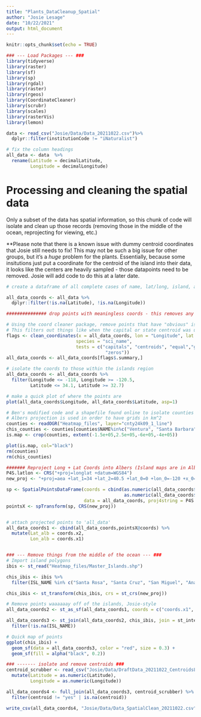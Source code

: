 ```yaml
---
title: "Plants_DataCleanup_Spatial"
author: "Josie Lesage"
date: "10/22/2021"
output: html_document
---
```


```r
knitr::opts_chunk$set(echo = TRUE)

### --- Load Packages --- ###
library(tidyverse)
library(raster)
library(sf)
library(sp)
library(rgdal)
library(raster)
library(rgeos)
library(CoordinateCleaner)
library(scrubr)
library(scales)
library(rasterVis)
library(lemon)
```

```r
data <- read_csv("Josie/Data/Data_20211022.csv")%>%
  dplyr::filter(institutionCode != "iNaturalist")

# fix the column headings
all_data <- data  %>%
  rename(Latitude = decimalLatitude,
         Longitude = decimalLongitude) 
```


# Processing and cleaning the spatial data

Only a subset of the data has spatial information, so this chunk of code will isolate and clean up those records (removing those in the middle of the ocean, reprojecting for viewing, etc.)

**Please note that there is a known issue with dummy centroid coordinates that Josie still needs to fix! This may not be such a big issue for other groups, but it's a _huge_ problem for the plants. Essentially, because some insitutions just put a coordinate for the centroid of the island into their data, it looks like the centers are heavily sampled - those datapoints need to be removed. Josie will add code to do this at a later date.

```r
# create a dataframe of all complete cases of name, lat/long, island, and year

all_data_coords <- all_data %>%
  dplyr::filter(!is.na(Latitude), !is.na(Longitude))

############### drop points with meaningless coords - this removes any specimens that have long/lats that are not in the vicinity of the islands

# Using the coord cleaner package, remove points that have "obvious" issues
# This filters out things like when the capital or state centroid was used as a dummy coord
flags <- clean_coordinates(x = all_data_coords, lon = "Longitude", lat = "Latitude",
                          species = "sci_name",
                          tests = c("capitals", "centroids", "equal","gbif", "institutions",
                                     "zeros"))
all_data_coords <- all_data_coords[flags$.summary,] 

# isolate the coords to those within the islands region
all_data_coords <- all_data_coords %>%
  filter(Longitude <= -118, Longitude >= -120.5,
         Latitude <= 34.1, Latitude >= 32.7)

# make a quick plot of where the points are
plot(all_data_coords$Longitude, all_data_coords$Latitude, asp=1)

# Ben's modified code and a shapefile found online to isolate counties of interest, 
# Albers projection is used in order to have grids in km^2
counties <- readOGR("Heatmap_files", layer="cnty24k09_1_line")
chis_counties <- counties[counties$NAME%in%c("Ventura", "Santa Barbara","Los Angeles","San Diego","Orange")]
is.map <- crop(counties, extent(-1.5e+05,2.5e+05,-6e+05,-4e+05))

plot(is.map, col="black")
rm(counties)
rm(chis_counties)

####### Reproject Long + Lat Coords into Albers (Island maps are in Albers)
P4S.latlon <- CRS("+proj=longlat +datum=WGS84")
new_proj <- "+proj=aea +lat_1=34 +lat_2=40.5 +lat_0=0 +lon_0=-120 +x_0=0 +y_0=-4000000 +ellps=GRS80 +towgs84=0,0,0,0,0,0,0 +units=m +no_defs"

sp <- SpatialPointsDataFrame(coords = cbind(as.numeric(all_data_coords$Longitude),
                                            as.numeric(all_data_coords$Latitude)), 
                             data = all_data_coords, proj4string = P4S.latlon)
pointsX <- spTransform(sp, CRS(new_proj))


# attach projected points to 'all_data'
all_data_coords1 <- cbind(all_data_coords,pointsX@coords) %>%
  mutate(Lat_alb = coords.x2,
         Lon_alb = coords.x1)


### --- Remove things from the middle of the ocean --- ###
# Import island polygons
ibis <- st_read("Heatmap_files/Master_Islands.shp")

chis_ibis <- ibis %>%
  filter(ISL_NAME %in% c("Santa Rosa", "Santa Cruz", "San Miguel", "Anacapa", "San Clemente", "Santa Barbara", "Santa Catalina", "San Nicolas")) 

chis_ibis <- st_transform(chis_ibis, crs = st_crs(new_proj))

# Remove points waaaaaay off of the islands, Josie-style
all_data_coords2 <- st_as_sf(all_data_coords1, coords = c("coords.x1", "coords.x2"), crs = new_proj)

all_data_coords3 <- st_join(all_data_coords2, chis_ibis, join = st_intersects) %>%
  filter(!is.na(ISL_NAME))

# Quick map of points
ggplot(chis_ibis) +
  geom_sf(data = all_data_coords3, color = "red", size = 0.3) +
  geom_sf(fill = alpha("black", 0.2))

```


```r
### ------- isolate and remove centroids ###
centroid_scrubber <- read_csv("Josie/Data/DraftData_20211022_CentroidsList.csv", col_types = cols(.default= "c")) %>%
  mutate(Latitude = as.numeric(Latitude),
         Longitude = as.numeric(Longitude))

all_data_coords4 <- full_join(all_data_coords3, centroid_scrubber) %>%
  filter(centroid != "yes" | is.na(centroid))

write_csv(all_data_coords4, "Josie/Data/Data_SpatialClean_20211022.csv")
```
